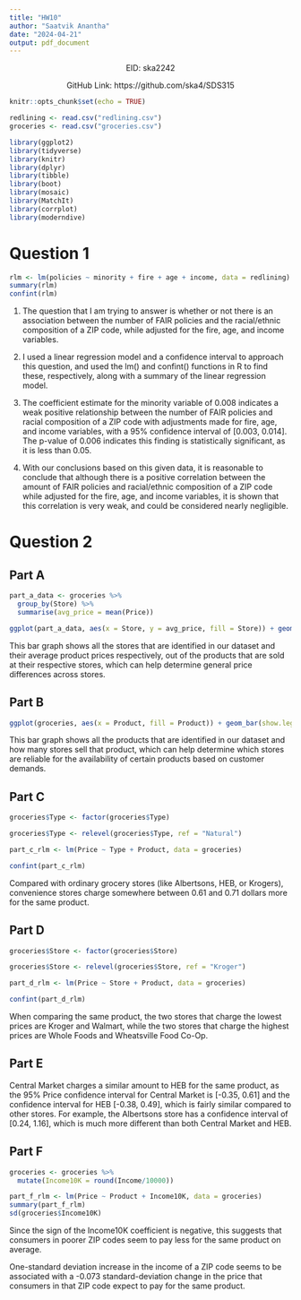 ---
title: "HW10"
author: "Saatvik Anantha"
date: "2024-04-21"
output: pdf_document
---

<center>
EID: ska2242

GitHub Link: https://github.com/ska4/SDS315
</center>

```{r setup, include=FALSE}
knitr::opts_chunk$set(echo = TRUE)

redlining <- read.csv("redlining.csv")
groceries <- read.csv("groceries.csv")

library(ggplot2)
library(tidyverse)
library(knitr)
library(dplyr)
library(tibble)
library(boot)
library(mosaic)
library(MatchIt)
library(corrplot)
library(moderndive)
```

# Question 1

```{r, echo=FALSE, include=FALSE}
rlm <- lm(policies ~ minority + fire + age + income, data = redlining)
summary(rlm)
confint(rlm)
```

1) The question that I am trying to answer is whether or not there is an association between the number of FAIR policies and the racial/ethnic composition of a ZIP code, while adjusted for the fire, age, and income variables.

2) I used a linear regression model and a confidence interval to approach this question, and used the lm() and confint() functions in R to find these, respectively, along with a summary of the linear regression model.

3) The coefficient estimate for the minority variable of 0.008 indicates a weak positive relationship between the number of FAIR policies and racial composition of a ZIP code with adjustments made for fire, age, and income variables, with a 95% confidence interval of [0.003, 0.014]. The p-value of 0.006 indicates this finding is statistically significant, as it is less than 0.05. 

4) With our conclusions based on this given data, it is reasonable to conclude that although there is a positive correlation between the amount of FAIR policies and racial/ethnic composition of a ZIP code while adjusted for the fire, age, and income variables, it is shown that this correlation is very weak, and could be considered nearly negligible.

\newpage

# Question 2

## Part A

```{r, echo=FALSE, include=TRUE}
part_a_data <- groceries %>%
  group_by(Store) %>%
  summarise(avg_price = mean(Price))

ggplot(part_a_data, aes(x = Store, y = avg_price, fill = Store)) + geom_bar(stat = "identity", show.legend = FALSE) + labs(title = "Price Differences across Stores", x = "Store", y = "Average Product Price ($)") + scale_y_continuous(breaks = seq(0, 4, by = 0.25), limits = c(0, 4)) + coord_flip()
```

This bar graph shows all the stores that are identified in our dataset and their average product prices respectively, out of the products that are sold at their respective stores, which can help determine general price differences across stores.

## Part B

```{r, echo=FALSE, include=TRUE}
ggplot(groceries, aes(x = Product, fill = Product)) + geom_bar(show.legend = FALSE)  + coord_flip() + theme(axis.text.y = element_text(size = 8, hjust = 0, vjust = 0.5)) + labs(title = "Number of Stores that sell each Product", x = "Number of Stores", y = "Product") + scale_y_continuous(breaks = seq(0, 16, by = 1), limits = c(0, 16))
```

This bar graph shows all the products that are identified in our dataset and how many stores sell that product, which can help determine which stores are reliable for the availability of certain products based on customer demands.

\newpage

## Part C

```{r, echo=FALSE, include=FALSE}
groceries$Type <- factor(groceries$Type)

groceries$Type <- relevel(groceries$Type, ref = "Natural")

part_c_rlm <- lm(Price ~ Type + Product, data = groceries)

confint(part_c_rlm)
```

Compared with ordinary grocery stores (like Albertsons, HEB, or Krogers), convenience stores charge somewhere between 0.61 and 0.71 dollars more for the same product.

## Part D

```{r, echo=FALSE, include=FALSE}
groceries$Store <- factor(groceries$Store)

groceries$Store <- relevel(groceries$Store, ref = "Kroger")

part_d_rlm <- lm(Price ~ Store + Product, data = groceries)

confint(part_d_rlm)

```

When comparing the same product, the two stores that charge the lowest prices are Kroger and Walmart, while the two stores that charge the highest prices are Whole Foods and Wheatsville Food Co-Op.

## Part E

Central Market charges a similar amount to HEB for the same product, as the 95% Price confidence interval for Central Market is [-0.35, 0.61] and the confidence interval for HEB [-0.38, 0.49], which is fairly similar compared to other stores. For example, the Albertsons store has a confidence interval of [0.24, 1.16], which is much more different than both Central Market and HEB.

## Part F

```{r, echo=FALSE, include=FALSE}
groceries <- groceries %>% 
  mutate(Income10K = round(Income/10000))

part_f_rlm <- lm(Price ~ Product + Income10K, data = groceries)
summary(part_f_rlm)
sd(groceries$Income10K)
```

Since the sign of the Income10K coefficient is negative, this suggests that consumers in poorer ZIP codes seem to pay less for the same product on average.

One-standard deviation increase in the income of a ZIP code seems to be associated with a -0.073 standard-deviation change in the price that consumers in that ZIP code expect to pay for the same product.